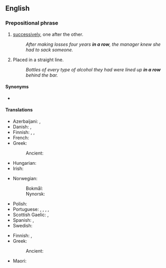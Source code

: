 ==English==

===Prepositional phrase===
{{en-PP}}

# [[successively]], one after the other.
#: ''After making losses four years '''in a row''', the manager knew she had to sack someone.''
# Placed in a straight line.
#: ''Bottles of every type of alcohol they had were lined up '''in a row''' behind the bar.''

====Synonyms====
* {{l|en|on the trot}}

====Translations====
{{trans-top|successively}}
* Azerbaijani: {{t|az|dalbadal}}, {{t|az|bir-bir}}
* Danish: {{t|da|i træk}}, {{t|da|på rad}}
* Finnish: {{t+|fi|peräkkäin}}, {{t+|fi|perätysten}}, {{t+|fi|peräkanaa}}
* French: {{t+|fr|d'affilée}}
* Greek:
*: Ancient: {{t|grc|ἐφεξῆς}}
* Hungarian: {{t|hu|zsinórban}}
* Irish: {{t|ga|as a chéile}}
{{trans-mid}}
* Norwegian:
*: Bokmål: {{t|nb|på rad}}
*: Nynorsk: {{t|nn|på rad}}
* Polish: {{t|pl|z rzędu}}
* Portuguese: {{t+|pt|seguido}}, {{t|pt|em sequência}}, {{t|pt|sucessivamente}}, {{t|pt|consecutivamente}}, {{t|pt|um atrás do outro}}
* Scottish Gaelic: {{t|gd|sreath chèile}}, {{t|gd|an sreath a chèile}}
* Spanish: {{t+|es|seguidos}}, {{t+|es|consecutivos}}
* Swedish: {{t|sv|i sträck}}
{{trans-bottom}}

{{trans-top|in a straight line}}
* Finnish: {{t|fi|rivissä}}, {{t|fi|riviin}}
* Greek:
*: Ancient: {{t|grc|στοιχηδόν}}
{{trans-mid}}
* Maori: {{t|mi|matatira}}
{{trans-bottom}}